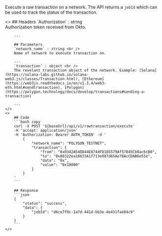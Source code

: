 
Execute a raw transaction on a network. The API returns a `jobId` which can be used to track the status of the transaction.

<ColumnLayout>
    <>
        ## Headers
        `Authorization` : string <br />
        Authorization token received from Okto.

        ---
        
        ## Parameters
        `network_name` : string <br />
        Name of network to execute transaction on.

        ---
        `transaction` : object <br />
        The revelant transaction object of the network. Example: [Solana](https://solana-labs.github.io/solana-web3.js/classes/Transaction.html), [Ethereum](https://web3js.readthedocs.io/en/v1.3.4/web3-eth.html#sendtransaction), [Polygon](https://polygon.technology/docs/develop/transactions#sending-a-transaction)
        
        ---
    </>
    <>
        ## Code
        ```bash copy
        curl -X POST '${baseUrl}/api/v1/rawtransaction/execute' 
        -H 'accept: application/json' 
        -H 'Authorization: Bearer AUTH_TOKEN' -d '
            {
                "network_name": "POLYGON_TESTNET",
                "transaction": {
                    "from": "0x0342A54DD44E8744FD185579Af57845Cb0ac6cB0",
                    "to": "0x80322ea18633A1f713e987d65Ae78AcCDAB6e55e",
                    "data": "0x",
                    "value": "0x10000"
                }
            }
        '
        ```

        ## Response
        ```json
        {
            "status": "success",
            "data": {
                "jobId": "d6ce7f0c-1a7d-441d-bb3e-4e431fae84c9"
            }
        }
        ```
    </>
</ColumnLayout>